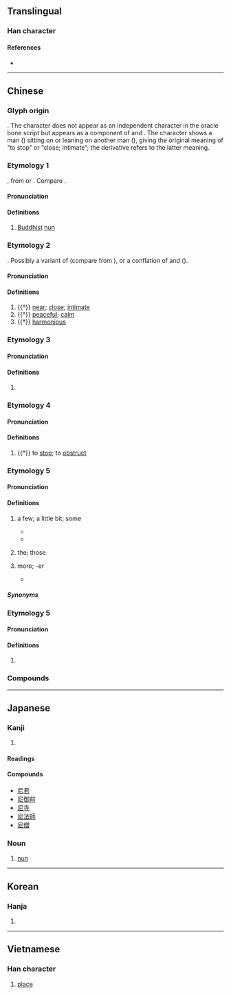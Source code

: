 {{character info/new}}
==Translingual==
{{stroke order|type=animate}}

===Han character===
{{Han char|rn=44|rad=尸|as=02|sn=5|four=77211|canj=SP|ids=⿸尸匕}}

====References====
* {{Han ref|kx=0300.030|dkj=07635|dj=0596.010|hdz=20965.040|uh=5C3C|ud=23612|bh=A5A7|bd=42407}}

----

==Chinese==

===Glyph origin===
{{Han etyl}}
{{liushu|ic}}. The character does not appear as an independent character in the oracle bone script but appears as a component of {{zh-l|*𢓚}} and {{zh-l|*秜}}. The character shows a man ({{zh-l|*尸}}) sitting on or leaning on another man ({{zh-l|*匕}}), giving the original meaning of “to stop” or “close; intimate”; the derivative {{zh-l|*昵}} refers to the latter meaning.

===Etymology 1===
{{zh-forms}}
{{clipping|lang=zh|比丘尼}}, from {{der|zh|sa|भिक्षुणी||[[female]] [[beggar]]}} or {{der|zh|pi|bhikkhunī||[[female]] [[beggar]]}}. Compare {{cog|sa|भिक्षु||[[beggar]]}}.

====Pronunciation====
{{zh-pron
|m=ní
|m-s=nyi2
|c=nei4
|c-t=nai3
|g=nyi4
|h=pfs=nì;gd=ni2
|j=ni1
|md=nà̤
|mn=ml,tp,tn,tc,lk,sx,yl:nî/qz,kh,tn,hc,lk,km,mg:lî/tp,mg:lûi
|mn_note=lûi - used in {{zh-l|*尼姑}}
|mn-t=ni5
|w=3nyi
|x=nyi2
|mc=y
|cat=n,a,pn
}}

====Definitions====
{{zh-hanzi}}

# [[Buddhist]] [[nun]]

===Etymology 2===
{{zh-forms}}
{{unk|zh}}. Possibly a variant of {{och-l|邇|near}} (compare {{cog|cmn|-}} {{zh-l|你}} from {{och-l|爾}}), or a conflation of {{och-l|邇|near}} and {{och-l|昵}} ({{zh-ref|Schuessler, 2007}}).

====Pronunciation====
{{zh-pron
|m=ní,nì
|c=nei4
|mc=y
|oc=3,y
|dial=n
|cat=a
}}

====Definitions====
{{zh-hanzi}}

# {{†}} [[near]]; [[close]]; [[intimate]]
# {{†}} [[peaceful]]; [[calm]]
# {{†}} [[harmonious]]

===Etymology 3===
{{zh-forms}}
{{rfe|zh}}

====Pronunciation====
{{zh-pron
|m=Ní
|c=nei4
|mc=y
|oc=
|dial=n
|cat=pn
}}

====Definitions====
{{zh-hanzi}}

# {{surname|lang=zh}}

===Etymology 4===
{{zh-forms}}

====Pronunciation====
{{zh-pron
|m=nǐ,nì
|oc=1+2,n
|dial=n
|cat=v
}}

====Definitions====
{{zh-hanzi}}

# {{†}} to [[stop]]; to [[obstruct]]

===Etymology 5===
{{zh-forms|alt=乃,倷}}

====Pronunciation====
{{zh-pron
|c-t=nai2
|dial=n
|cat=cls
}}

====Definitions====
{{zh-hanzi}}

# {{lb|zh|Taishanese}} a few; a little bit; some
#* {{zh-x|該尼|these ones|C-T}}
#* {{zh-x|有 尼 人 認為 台山話 難 過 廣州話。|Some people think Taishanese is harder than Cantonese.|C-T}}
# {{lb|zh|Taishanese}} the; those
# {{lb|zh|Taishanese}} more; -er
#* {{zh-x|廣州話 係 唔 係 難 尼 啊？|Is Cantonese harder?|C-T}}

=====Synonyms=====
{{zh-dial|些}}

===Etymology 5===
{{zh-forms}}

====Pronunciation====
{{zh-pron
|dial=n
|cat=pref
}}
{{rfp|zh}}

====Definitions====
{{zh-hanzi}}

# {{lb|zh|Leizhou Min}} {{n-g|Prefix in non-face-to-face kinship terms.}}

===Compounds===
{{zh-der|fold=1|尼泊爾|尼姑|尼姑庵|尼古丁|尼加拉瓜|尼龍|尼日爾|尼日利亞|毛里塔尼亞|尼僧|尼采|尼安德塔人|尼站|尼童子|僧尼|多明尼加|多米尼克|坦尚尼亞|尼斯信條|不列塔尼|尼羅河|愛沙尼亞|愛奧尼亞|尼父|師尼|印尼|仲尼|尼壇|尼日|布爾哥尼|哈尼族|分尼|威尼斯|宣尼|尼庵|亞美尼亞|突尼西亞|比基尼|比基尼島|突尼斯|波士尼亞|比丘尼|提舍尼|盤尼西林|白尼羅河|摩尼教|溫尼伯|牟尼|毗尼日用|陀羅尼|阿多尼斯|鐵達尼號|腓尼基人|藍尼羅河|葉尼塞河|馬尼拉|馬尼拉麻|額爾德尼|陀羅尼被|阿尼林|阿摩尼亞|釋迦牟尼|邁錫尼城|羅馬尼亞|腓尼基}}

{{zh-cat|Buddhism}}

----

==Japanese==

===Kanji===
{{ja-kanji|grade=c|rs=尸02}}

# {{defn|lang=ja|sort=尸02}}

====Readings====
{{ja-readings
|goon=に, ねい
|kanon=じ, でい
|kun=あま-
}}

====Compounds====
* [[尼君]]
* [[尼御前]]
* [[尼寺]]
* [[尼法師]]
* [[尼僧]]

===Noun===
{{ja-noun|あま}}

# [[nun]]

----

==Korean==

===Hanja===
{{ko-hanja|hangeul=[[니]], [[이]]}}

# {{defn|lang=ko|sort=尸02}}

----

==Vietnamese==

===Han character===
{{vi-hantu|[[ni]], [[này]], [[nê]], [[nơi]], [[nầy]], [[nì]]|rs=尸02}}

# [[place#Noun|place]]